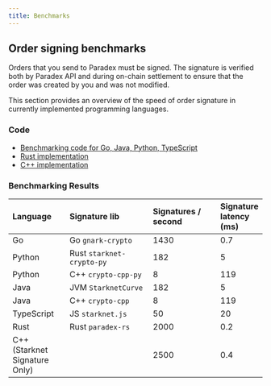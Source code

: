 ```yaml
---
title: Benchmarks
---
```


## Order signing benchmarks

Orders that you send to Paradex must be signed. The signature is verified both by Paradex API and during on-chain settlement to ensure that the order was created by you and was not modified.

This section provides an overview of the speed of order signature in currently implemented programming languages.

### Code

* [Benchmarking code for Go, Java, Python, TypeScript](https://github.com/tradeparadex/code-samples)
* [Rust implementation](https://github.com/tradeparadex/paradex-rs)
* [C++ implementation](https://github.com/tradeparadex/starknet-signing-cpp)

### Benchmarking Results

<table><thead><tr><th width="134" align="left">Language</th><th width="253" align="left">Signature lib</th><th width="198" align="left">Signatures / second</th><th align="left">Signature latency (ms)</th></tr></thead><tbody><tr><td>Go </td><td>Go <code>gnark-crypto</code></td><td>1430</td><td>0.7</td></tr><tr><td>Python  </td><td>Rust <code>starknet-crypto-py</code></td><td>182</td><td>5</td></tr><tr><td>Python </td><td>C++ <code>crypto-cpp-py</code></td><td>8</td><td>119</td></tr><tr><td>Java</td><td>JVM <code>StarknetCurve</code></td><td>182</td><td>5</td></tr><tr><td>Java</td><td>C++ <code>crypto-cpp</code></td><td>8</td><td>119</td></tr><tr><td>TypeScript</td><td>JS <code>starknet.js</code></td><td>50</td><td>20</td></tr><tr><td>Rust</td><td>Rust <code>paradex-rs</code></td><td>2000</td><td>0.2</td></tr><tr><td>C++ (Starknet Signature Only)</td><td></td><td>2500</td><td>0.4</td></tr></tbody></table>
